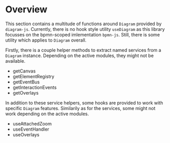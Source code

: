 
<Meta title="Diagram" />

# Overview

This section contains a multitude of functions around `Diagram` provided by `diagram-js`. Currently, there is no hook style utility `useDiagram` as this library focusses on the bpmn-scoped imlementation `bpmn-js`. Still, there is some utility which applies to `Diagram` overall.

Firstly, there is a couple helper methods to extract named services from a `Diagram` instance. Depending on the active modules, they might not be available.

* <LinkTo kind="Diagram/getCanvas" story="docs">getCanvas</LinkTo>
* <LinkTo kind="Diagram/getElementRegistry" story="docs">getElementRegistry</LinkTo>
* <LinkTo kind="Diagram/getEventBus" story="docs">getEventBus</LinkTo>
* <LinkTo kind="Diagram/getInteractionEvents" story="docs">getInteractionEvents</LinkTo>
* <LinkTo kind="Diagram/getOverlays" story="docs">getOverlays</LinkTo>

In addition to these service helpers, some hooks are provided to work with specific `Diagram` features. Similarily as for the services, some might not work depending on the active modules.

* <LinkTo kind="Diagram/useAttachedZoom" story="docs">useAttachedZoom</LinkTo>
* <LinkTo kind="Diagram/useEventHandler" story="docs">useEventHandler</LinkTo>
* <LinkTo kind="Diagram/useOverlays" story="docs">useOverlays</LinkTo>